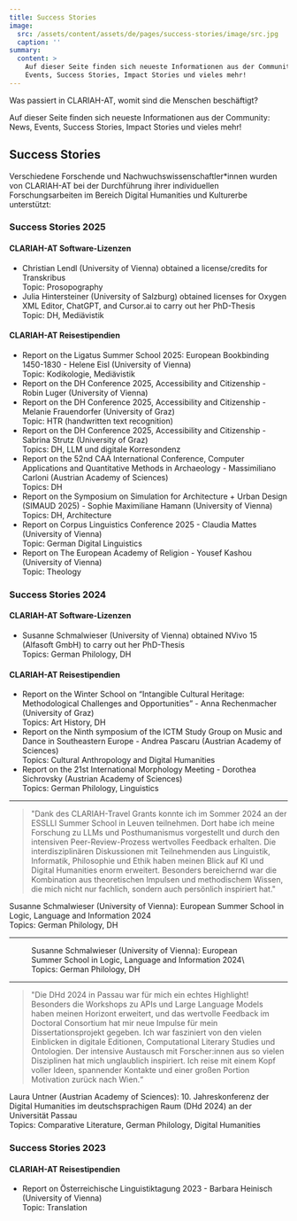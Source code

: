 ```yaml
---
title: Success Stories
image:
  src: /assets/content/assets/de/pages/success-stories/image/src.jpg
  caption: ''
summary:
  content: >
    Auf dieser Seite finden sich neueste Informationen aus der Community: News,
    Events, Success Stories, Impact Stories und vieles mehr!
---
```

Was passiert in CLARIAH-AT, womit sind die Menschen beschäftigt?&#x20;

Auf dieser Seite finden sich neueste Informationen aus der Community: News, Events, Success Stories, Impact Stories und vieles mehr!

## Success Stories

Verschiedene Forschende und Nachwuchswissenschaftler\*innen wurden von CLARIAH-AT bei der Durchführung ihrer individuellen Forschungsarbeiten im Bereich Digital Humanities und Kulturerbe unterstützt:

### Success Stories 2025

#### **CLARIAH-AT Software-Lizenzen**

* Christian Lendl (University of Vienna) obtained a license/credits for Transkribus \
  Topic: Prosopography
* Julia Hintersteiner (University of Salzburg) obtained licenses for Oxygen XML Editor, ChatGPT, and Cursor.ai to carry out her PhD-Thesis\
  Topic: DH, Mediävistik

#### **CLARIAH-AT Reisestipendien**

* Report on the Ligatus Summer School 2025: European Bookbinding 1450-1830 - Helene Eisl (University of Vienna)\
  Topic: Kodikologie, Mediävistik
* Report on the DH Conference 2025, Accessibility and Citizenship - Robin Luger (University of Vienna)
* Report on the DH Conference 2025, Accessibility and Citizenship - Melanie Frauendorfer (University of Graz)\
  Topic: HTR (handwritten text recognition)
* Report on the DH Conference 2025, Accessibility and Citizenship - Sabrina Strutz (University of Graz)\
  Topics: DH, LLM und digitale Korresondenz
* Report on the 52nd CAA International Conference, Computer Applications and Quantitative Methods in Archaeology - Massimiliano Carloni (Austrian Academy of Sciences)\
  Topics: DH
* Report on the Symposium on Simulation for Architecture + Urban Design (SIMAUD 2025) - Sophie Maximiliane Hamann (University of Vienna)\
  Topics: DH, Architecture
* Report on Corpus Linguistics Conference 2025 - Claudia Mattes (University of Vienna)\
  Topic: German Digital Linguistics
* Report on The European Academy of Religion - Yousef Kashou (University of Vienna)\
  Topic: Theology

### Success Stories 2024&#x20;

#### **CLARIAH-AT Software-Lizenzen**

* &#x20;Susanne Schmalwieser (University of Vienna) obtained NVivo 15 (Alfasoft GmbH) to carry out her PhD-Thesis\
  Topics: German Philology, DH

#### **CLARIAH-AT Reisestipendien**

* Report on the Winter School on “Intangible Cultural Heritage: Methodological Challenges and Opportunities” - Anna Rechenmacher (University of Graz)\
  Topics: Art History, DH
* Report on the Ninth symposium of the ICTM Study Group on Music and Dance in Southeastern Europe - Andrea Pascaru (Austrian Academy of Sciences)\
  Topics: Cultural Anthropology and Digital Humanities
* Report on the 21st International Morphology Meeting - Dorothea Sichrovsky (Austrian Academy of Sciences)\
  Topics: German Philology, Linguistics

---

> "Dank des CLARIAH-Travel Grants konnte ich im Sommer 2024 an der ESSLLI Summer School in Leuven teilnehmen. Dort habe ich meine Forschung zu LLMs und Posthumanismus vorgestellt und durch den intensiven Peer-Review-Prozess wertvolles Feedback erhalten. Die interdisziplinären Diskussionen mit Teilnehmenden aus Linguistik, Informatik, Philosophie und Ethik haben meinen Blick auf KI und Digital Humanities enorm erweitert. Besonders bereichernd war die Kombination aus theoretischen Impulsen und methodischem Wissen, die mich nicht nur fachlich, sondern auch persönlich inspiriert hat."

&#x20;Susanne Schmalwieser (University of Vienna): European Summer School in Logic, Language and Information 2024\
Topics: German Philology, DH

---

<Figure src="/assets/content/assets/de/pages/success-stories/su.schm.-essli-2024.png" alignment="center">
  &#x20;Susanne Schmalwieser (University of Vienna): European Summer School in Logic, Language and Information 2024\
  Topics: German Philology, DH
</Figure>

---

> "Die DHd 2024 in Passau war für mich ein echtes Highlight! Besonders die Workshops zu APIs und Large Language Models haben meinen Horizont erweitert, und das wertvolle Feedback im Doctoral Consortium hat mir neue Impulse für mein Dissertationsprojekt gegeben. Ich war fasziniert von den vielen Einblicken in digitale Editionen, Computational Literary Studies und Ontologien. Der intensive Austausch mit Forscher:innen aus so vielen Disziplinen hat mich unglaublich inspiriert. Ich reise mit einem Kopf voller Ideen, spannender Kontakte und einer großen Portion Motivation zurück nach Wien.“

Laura Untner (Austrian Academy of Sciences): 10. Jahreskonferenz der Digital Humanities im deutschsprachigen Raum (DHd 2024) an der Universität Passau \
Topics: Comparative Literature, German Philology, Digital Humanities

### Success Stories 2023

#### **CLARIAH-AT Reisestipendien**

* Report on Österreichische Linguistiktagung 2023 - Barbara Heinisch (University of Vienna)\
  Topic: Translation
